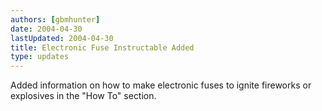 ```yaml
---
authors: [gbmhunter]
date: 2004-04-30
lastUpdated: 2004-04-30
title: Electronic Fuse Instructable Added
type: updates
---
```


Added information on how to make electronic fuses to ignite fireworks or explosives in the "How To" section.
